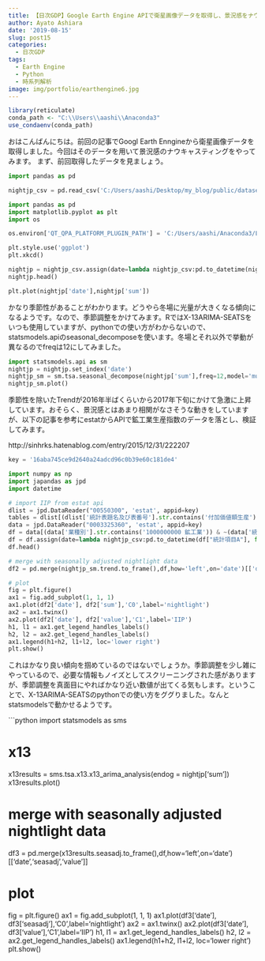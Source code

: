 ```yaml
---
title: 【日次GDP】Google Earth Engine APIで衛星画像データを取得し、景況感をナウキャスティングしてみる（第２回）
author: Ayato Ashiara
date: '2019-08-15'
slug: post15
categories:
  - 日次GDP
tags:
  - Earth Engine
  - Python
  - 時系列解析
image: img/portfolio/earthengine6.jpg
---
```


<!--more-->

```r

library(reticulate)
conda_path <- "C:\\Users\\aashi\\Anaconda3"
use_condaenv(conda_path)

```

おはこんばんにちは。前回の記事でGoogl Earth Enngineから衛星画像データを取得しました。今回はそのデータを用いて景況感のナウキャスティングをやってみます。
まず、前回取得したデータを見ましょう。

```python
import pandas as pd

nightjp_csv = pd.read_csv('C:/Users/aashi/Desktop/my_blog/public/dataset/jpnightlight.csv')

```

```python
import pandas as pd
import matplotlib.pyplot as plt
import os

os.environ['QT_QPA_PLATFORM_PLUGIN_PATH'] = 'C:/Users/aashi/Anaconda3/Library/plugins/platforms'

plt.style.use('ggplot')
plt.xkcd()

nightjp = nightjp_csv.assign(date=lambda nightjp_csv:pd.to_datetime(nightjp_csv['system:index']))
nightjp.head()

plt.plot(nightjp['date'],nightjp['sum'])

```

かなり季節性があることがわかります。どうやら冬場に光量が大きくなる傾向になるようです。なので、季節調整をかけてみます。RではX-13ARIMA-SEATSをいつも使用していますが、pythonでの使い方がわからないので、statsmodels.apiのseasonal_decomposeを使います。冬場とそれ以外で挙動が異なるのでfreqは12にしてみました。

```python
import statsmodels.api as sm
nightjp = nightjp.set_index('date')
nightjp_sm = sm.tsa.seasonal_decompose(nightjp['sum'],freq=12,model='multiplicative')
nightjp_sm.plot()

```

季節性を除いたTrendが2016年半ばくらいから2017年下旬にかけて急激に上昇しています。おそらく、景況感とはあまり相関がなさそうな動きをしていますが、以下の記事を参考にestatからAPIで鉱工業生産指数のデータを落とし、検証してみます。

http://sinhrks.hatenablog.com/entry/2015/12/31/222207

```python

key = '16aba745ce9d2640a24adcd96c0b39e60c181de4'

```

```python
import numpy as np
import japandas as jpd
import datetime 

# import IIP from estat api
dlist = jpd.DataReader("00550300", 'estat', appid=key)
tables = dlist[(dlist['統計表題名及び表番号'].str.contains('付加価値額生産')) & (dlist['提供統計名及び提供分類名'].str.contains('鉱工業生産・出荷・在庫指数'))]
data = jpd.DataReader("0003325360", 'estat', appid=key)
df = data[(data['業種別'].str.contains('1000000000 鉱工業')) & ~(data['統計項目A'].str.contains('付加生産ウエイト'))]
df = df.assign(date=lambda nightjp_csv:pd.to_datetime(df["統計項目A"], format="%Y%m"))
df.head()

# merge with seasonally adjusted nightlight data
df2 = pd.merge(nightjp_sm.trend.to_frame(),df,how='left',on='date')[['date','sum','value']]

# plot
fig = plt.figure()
ax1 = fig.add_subplot(1, 1, 1)
ax1.plot(df2['date'], df2['sum'],'C0',label='nightlight')
ax2 = ax1.twinx()
ax2.plot(df2['date'], df2['value'],'C1',label='IIP')
h1, l1 = ax1.get_legend_handles_labels()
h2, l2 = ax2.get_legend_handles_labels()
ax1.legend(h1+h2, l1+l2, loc='lower right')
plt.show()

```

これはかなり良い傾向を掴めているのではないでしょうか。季節調整を少し雑にやっているので、必要な情報もノイズとしてスクリーニングされた感がありますが、季節調整を真面目にやればかなり近い数値が出てくる気もします。ということで、X-13ARIMA-SEATSのpythonでの使い方をググりました。なんとstatsmodelsで動かせるようです。

```python

import statsmodels as sms

# x13 
x13results = sms.tsa.x13.x13_arima_analysis(endog = nightjp['sum'])
x13results.plot()

# merge with seasonally adjusted nightlight data
df3 = pd.merge(x13results.seasadj.to_frame(),df,how='left',on='date')[['date','seasadj','value']]

# plot
fig = plt.figure()
ax1 = fig.add_subplot(1, 1, 1)
ax1.plot(df3['date'], df3['seasadj'],'C0',label='nightlight')
ax2 = ax1.twinx()
ax2.plot(df3['date'], df3['value'],'C1',label='IIP')
h1, l1 = ax1.get_legend_handles_labels()
h2, l2 = ax2.get_legend_handles_labels()
ax1.legend(h1+h2, l1+l2, loc='lower right')
plt.show()
